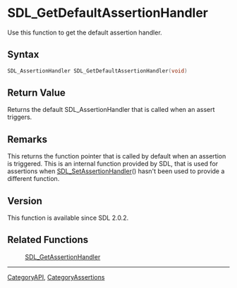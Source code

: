 
<!-- #*^*^*^*^*See http://wiki.libsdl.org/moin.cgi/SGFunctions for details on editing this page*^*^*^*^* -->


= SDL_GetDefaultAssertionHandler =
Use this function to get the default assertion handler.




== Syntax ==
<syntaxhighlight lang='c++'>
SDL_AssertionHandler SDL_GetDefaultAssertionHandler(void)
</syntaxhighlight>


== Return Value ==
Returns the default SDL_AssertionHandler that is called when an assert triggers.



== Remarks ==
This returns the function pointer that is called by default when an assertion is triggered. This is an internal function provided by SDL, that is used for assertions when [[SDL_SetAssertionHandler]]() hasn't been used to provide a different function.

== Version ==
This function is available since SDL 2.0.2.

== Related Functions ==
:[[SDL_GetAssertionHandler]]
<!-- #Remove this section if empty -->

----
[[CategoryAPI]], [[CategoryAssertions]]
<!-- #See the Style Guide for instructions on editing the footer. -->
